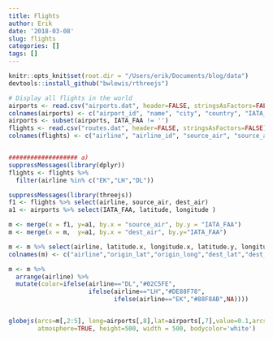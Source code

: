 ```yaml
---
title: Flights
author: Erik
date: '2018-03-08'
slug: flights
categories: []
tags: []
---
```

```r
knitr::opts_knit$set(root.dir = "/Users/erik/Documents/blog/data")
devtools::install_github("bwlewis/rthreejs")
```

```r
# Display all flights in the world
airports <- read.csv("airports.dat", header=FALSE, stringsAsFactors=FALSE)
colnames(airports) <- c("airport_id", "name", "city", "country", "IATA_FAA", "ICAO", "latitude", "longitude", "altitude", "timezone", "DST")
airports <- subset(airports, IATA_FAA != '')
flights <- read.csv("routes.dat", header=FALSE, stringsAsFactors=FALSE)
colnames(flights) <- c("airline", "airline_id", "source_air", "source_air_id", "dest_air", "dest_air_id","code_share", "stops", "equipment")


################### a)
suppressMessages(library(dplyr))
flights <- flights %>% 
  filter(airline %in% c("EK","LH","DL"))
```

```r
suppressMessages(library(threejs))
f1 <- flights %>% select(airline, source_air, dest_air)
a1 <- airports %>% select(IATA_FAA, latitude, longitude )

m <- merge(x = f1, y=a1, by.x = "source_air", by.y = "IATA_FAA")
m <- merge(x = m,  y=a1, by.x = "dest_air", by.y="IATA_FAA")

m <- m %>% select(airline, latitude.x, longitude.x, latitude.y, longitude.y, airline)
colnames(m) <- c("airline","origin_lat","origin_long","dest_lat","dest_long")

m <- m %>% 
  arrange(airline) %>% 
  mutate(color=ifelse(airline=="DL","#02C5FE",
                      ifelse(airline=="LH","#DE88F78",
                             ifelse(airline=="EK","#88F8AB",NA))))


globejs(arcs=m[,2:5], long=airports[,8],lat=airports[,7],value=0.1,arcsHeight=0.23, arcsLwd=0.01, arcsColor=m$color, color="white",arcsOpacity=.25, emissive="black",
        atmosphere=TRUE, height=500, width = 500, bodycolor='white')

```

